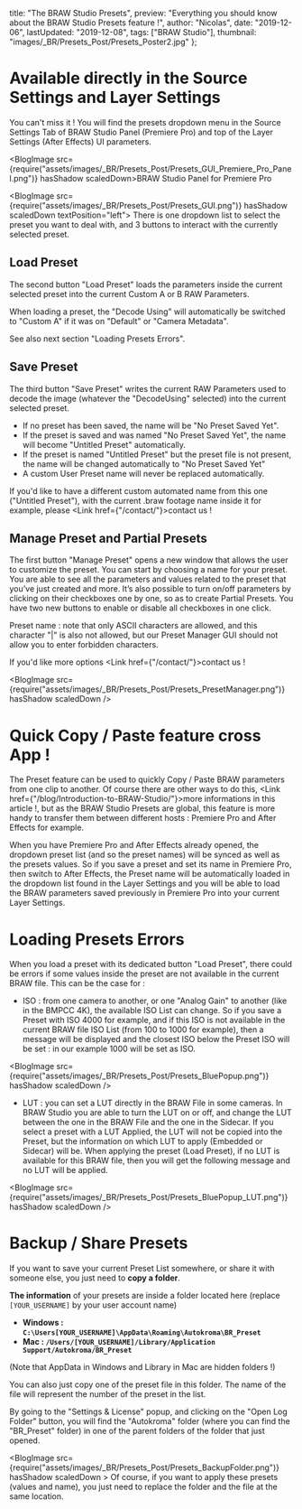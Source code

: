 
  title: "The BRAW Studio Presets",
  preview: "Everything you should know about the BRAW Studio Presets feature !",
  author: "Nicolas",
  date: "2019-12-06",
  lastUpdated: "2019-12-08",
  tags: ["BRAW Studio"],
  thumbnail: "images/_BR/Presets_Post/Presets_Poster2.jpg"
};


# Available directly in the Source Settings and Layer Settings

You can't miss it ! You will find the presets dropdown menu in the Source Settings Tab of BRAW Studio Panel (Premiere Pro) and top of the Layer Settings (After Effects) UI parameters.

<BlogImage src={require("assets/images/_BR/Presets_Post/Presets_GUI_Premiere_Pro_Panel.png")} hasShadow scaledDown>BRAW Studio Panel for Premiere Pro
</BlogImage>

<BlogImage src={require("assets/images/_BR/Presets_Post/Presets_GUI.png")} hasShadow scaledDown textPosition="left">
  There is one dropdown list to select the preset you want to deal with, and 3 buttons to interact with the currently selected preset.
</BlogImage>

## Load Preset

The second button "Load Preset" loads the parameters inside the current selected preset into the current Custom A or B RAW Parameters.

When loading a preset, the "Decode Using" will automatically be switched to "Custom A" if it was on "Default" or "Camera Metadata".

<Link href={"#loading-presets-errors"}>See also next section "Loading Presets Errors".</Link>

<br/>

## Save Preset

The third button "Save Preset" writes the current RAW Parameters used to decode the image (whatever the "DecodeUsing" selected) into the current selected preset.

- If no preset has been saved, the name will be "No Preset Saved Yet".
- If the preset is saved and was named "No Preset Saved Yet", the name will become "Untitled Preset" automatically.
- If the preset is named "Untitled Preset" but the preset file is not present, the name will be changed automatically to "No Preset Saved Yet"
- A custom User Preset name will never be replaced automatically.

If you'd like to have a different custom automated name from this one ("Untitled Preset"), with the current .braw footage name inside it for example, please <Link href={"/contact/"}>contact us</Link> !

## Manage Preset and Partial Presets

The first button "Manage Preset" opens a new window that allows the user to customize the preset. You can start by choosing a name for your preset. You are able to see all the parameters and values related to the preset that you’ve just created and more. It’s also possible to turn on/off parameters by clicking on their checkboxes one by one, so as to create Partial Presets. You have two new buttons to enable or disable all checkboxes in one click. 

Preset name : note that only ASCII characters are allowed, and this character "|" is also not allowed, but our Preset Manager GUI should not allow you to enter forbidden characters.

If you'd like more options <Link href={"/contact/"}>contact us</Link> !

<BlogImage src={require("assets/images/_BR/Presets_Post/Presets_PresetManager.png")} hasShadow scaledDown />

# Quick Copy / Paste feature cross App !

The Preset feature can be used to quickly Copy / Paste BRAW parameters from one clip to another. Of course there are other ways to do this, <Link href={"/blog/Introduction-to-BRAW-Studio/"}>more informations in this article !</Link>, but as the BRAW Studio Presets are global, this feature is more handy to transfer them between different hosts : Premiere Pro and After Effects for example.

When you have Premiere Pro and After Effects already opened, the dropdown preset list (and so the preset names) will be synced as well as the presets values. So if you save a preset and set its name in Premiere Pro, then switch to After Effects, the Preset name will be automatically loaded in the dropdown list found in the Layer Settings and you will be able to load the BRAW parameters saved previously in Premiere Pro into your current Layer Settings.

# Loading Presets Errors

When you load a preset with its dedicated button "Load Preset", there could be errors if some values inside the preset are not available in the current BRAW file. This can be the case for :

- ISO : from one camera to another, or one "Analog Gain" to another (like in the BMPCC 4K), the available ISO List can change. So if you save a Preset with ISO 4000 for example, and if this ISO is not available in the current BRAW file ISO List (from 100 to 1000 for example), then a message will be displayed and the closest ISO below the Preset ISO will be set : in our example 1000 will be set as ISO.

<BlogImage src={require("assets/images/_BR/Presets_Post/Presets_BluePopup.png")} hasShadow scaledDown />

- LUT : you can set a LUT directly in the BRAW File in some cameras. In BRAW Studio you are able to turn the LUT on or off, and change the LUT between the one in the BRAW File and the one in the Sidecar. If you select a preset with a LUT Applied, the LUT will not be copied into the Preset, but the information on which LUT to apply (Embedded or Sidecar) will be. When applying the preset (Load Preset), if no LUT is available for this BRAW file, then you will get the following message and no LUT will be applied.

<BlogImage src={require("assets/images/_BR/Presets_Post/Presets_BluePopup_LUT.png")} hasShadow scaledDown />

# Backup / Share Presets

If you want to save your current Preset List somewhere, or share it with someone else, you just need to <strong>copy a folder</strong>.

<span><strong>The information</strong> of your presets are inside a folder located here (replace <code>[YOUR_USERNAME]</code> by your user account name)</span>

- <strong>Windows : <code>C:\Users\[YOUR_USERNAME]\AppData\Roaming\Autokroma\BR_Preset</code></strong>
- <strong>Mac : <code>/Users/[YOUR_USERNAME]/Library/Application Support/Autokroma/BR_Preset</code></strong>

(Note that AppData in Windows and Library in Mac are hidden folders !)

You can also just copy one of the preset file in this folder. The name of the file will represent the number of the preset in the list. 

By going to the "Settings & License" popup, and clicking on the "Open Log Folder" button, you will find the "Autokroma" folder (where you can find the "BR_Preset" folder) in one of the parent folders of the folder that just opened.


<BlogImage src={require("assets/images/_BR/Presets_Post/Presets_BackupFolder.png")} hasShadow scaledDown >
Of course, if you want to apply these presets (values and name), you just need to replace the folder and the file at the same location.
</BlogImage>
